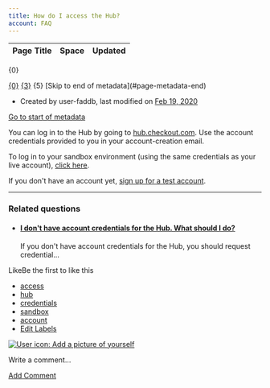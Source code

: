 ```yaml
---
title: How do I access the Hub?
account: FAQ 
---
```


<table class="aui"> <thead> <tr class="header"> <th class="search-result-title">Page Title</th> <th class="search-result-space">Space</th> <th class="search-result-date">Updated</th> </tr> </thead> </table> <p class="search-result-count">{0}</p> <tr class="search-result"> <td class="search-result-title"><a href="{1}" class="content-type-{2}"><span>{0}</span></a></td> <td class="search-result-space"><a class="space" href="/display/{4}/" title="{3}">{3}</a></td> <td class="search-result-date"><span class="date" title="{6}">{5}</span></td> </tr> [Skip to end of metadata](#page-metadata-end)

*   Created by user-faddb, last modified on [Feb 19, 2020](/pages/diffpagesbyversion.action?pageId=721195&selectedPageVersions=4&selectedPageVersions=5 "Show changes")

[Go to start of metadata](#page-metadata-start)

You can log in to the Hub by going to [hub.checkout.com](https://hub.checkout.com). Use the account credentials provided to you in your account-creation email.

To log in to your sandbox environment (using the same credentials as your live account), [click here](https://sandbox.checkout.com/login).

If you don't have an account yet, [sign up for a test account](https://www.checkout.com/get-test-account).

* * *

### Related questions

*   #### [I don't have account credentials for the Hub. What should I do?](/pages/viewpage.action?pageId=721204)
    
    If you don't have account credentials for the Hub, you should request credential...

LikeBe the first to like this

*   [access](/label/FAQ/access)
*   [hub](/label/FAQ/hub)
*   [credentials](/label/FAQ/credentials)
*   [sandbox](/label/FAQ/sandbox)
*   [account](/label/FAQ/account)
*   [Edit Labels](# "Edit Labels (Type 'l')")

[![User icon: Add a picture of yourself](/s/en_GB/7901/abf7b35644d5a5d1d7e4b0969a83e8eb2b569fb5/_/images/icons/profilepics/add_profile_pic.svg)](/users/profile/editmyprofilepicture.action)

Write a comment…

[Add Comment](/pages/viewpage.action?pageId=721195&showComments=true&showCommentArea=true#addcomment)

